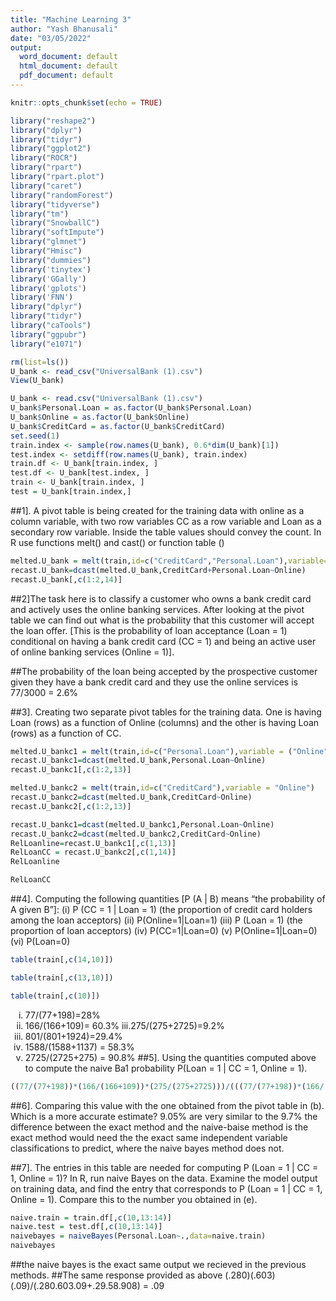 ---
title: "Machine Learning 3"
author: "Yash Bhanusali"
date: "03/05/2022"
output:
  word_document: default
  html_document: default
  pdf_document: default
---


```{r setup, include=FALSE}
knitr::opts_chunk$set(echo = TRUE)
```
```{r}
library("reshape2")
library("dplyr")
library("tidyr")
library("ggplot2")
library("ROCR")
library("rpart")
library("rpart.plot")
library("caret")
library("randomForest")
library("tidyverse")
library("tm")
library("SnowballC")
library("softImpute")
library("glmnet")
library("Hmisc")
library("dummies")
library('tinytex')
library('GGally')
library('gplots')
library('FNN')
library("dplyr")
library("tidyr")
library("caTools")
library("ggpubr")
library("e1071")
```
```{r}
rm(list=ls())
U_bank <- read_csv("UniversalBank (1).csv")
View(U_bank)

```

```{r}
U_bank <- read.csv("UniversalBank (1).csv")
U_bank$Personal.Loan = as.factor(U_bank$Personal.Loan)
U_bank$Online = as.factor(U_bank$Online)
U_bank$CreditCard = as.factor(U_bank$CreditCard)
set.seed(1)
train.index <- sample(row.names(U_bank), 0.6*dim(U_bank)[1])  
test.index <- setdiff(row.names(U_bank), train.index) 
train.df <- U_bank[train.index, ]
test.df <- U_bank[test.index, ]
train <- U_bank[train.index, ]
test = U_bank[train.index,]
```



##1]. A pivot table is being created for the training data with online as a column variable, with two row variables CC as a row variable and Loan as a secondary row variable. Inside the table values should convey the count. In R use functions melt() and cast() or function table ()

```{r}
melted.U_bank = melt(train,id=c("CreditCard","Personal.Loan"),variable= "Online")
recast.U_bank=dcast(melted.U_bank,CreditCard+Personal.Loan~Online)
recast.U_bank[,c(1:2,14)]
```


##2]The task here is to classify a customer who owns a bank credit card and actively uses the online banking services. After looking at the pivot table we can find out what is the probability that this customer will accept the loan offer. [This is the probability of loan acceptance (Loan = 1) conditional on having a bank credit card (CC = 1) and being an active user of online banking services (Online = 1)]. 

##The probability of the loan being accepted by the prospective customer given they have a bank credit card and they use the online services is 77/3000 = 2.6%


##3]. Creating two separate pivot tables for the training data. One is having Loan (rows) as a function of Online (columns) and the other is having Loan (rows) as a function of CC.
```{r}
melted.U_bankc1 = melt(train,id=c("Personal.Loan"),variable = ("Online"))
recast.U_bankc1=dcast(melted.U_bank,Personal.Loan~Online)
recast.U_bankc1[,c(1:2,13)]
```

```{r}
melted.U_bankc2 = melt(train,id=c("CreditCard"),variable = "Online")
recast.U_bankc2=dcast(melted.U_bank,CreditCard~Online)
recast.U_bankc2[,c(1:2,13)]
```

```{r}
recast.U_bankc1=dcast(melted.U_bankc1,Personal.Loan~Online)
recast.U_bankc2=dcast(melted.U_bankc2,CreditCard~Online)
RelLoanline=recast.U_bankc1[,c(1,13)]
RelLoanCC = recast.U_bankc2[,c(1,14)]
RelLoanline
```
```{r}
RelLoanCC
```


##4]. Computing the following quantities [P (A | B) means “the probability of A given B”]:
(i) P (CC = 1 | Loan = 1) (the proportion of credit card holders among the loan acceptors)
(ii) P(Online=1|Loan=1)
(iii) P (Loan = 1) (the proportion of loan acceptors)
(iv) P(CC=1|Loan=0)
(v) P(Online=1|Loan=0)
(vi) P(Loan=0)
```{r}
table(train[,c(14,10)])
```
```{r}
table(train[,c(13,10)])
```
```{r}
table(train[,c(10)])
```



i. 77/(77+198)=28%
ii. 166/(166+109)= 60.3%
iii.275/(275+2725)=9.2%
iv. 801/(801+1924)=29.4%
v. 1588/(1588+1137) = 58.3%
vi. 2725/(2725+275) = 90.8%
##5]. Using the quantities computed above to compute the naive Ba1 probability P(Loan = 1 | CC = 1, Online = 1).
```{r}
((77/(77+198))*(166/(166+109))*(275/(275+2725)))/(((77/(77+198))*(166/(166+109))*(275/(275+2725)))+((801/(801+1924))*(1588/(1588+1137))*2725/(2725+275)))
```


##6]. Comparing this value with the one obtained from the pivot table in (b). Which is a more accurate estimate? 9.05% are very similar to the 9.7% the difference between the exact method and the naive-baise method is the exact method would need the the exact same independent variable classifications to predict, where the naive bayes method does not.

##7]. The entries in this table are needed for computing P (Loan = 1 | CC = 1, Online = 1)? In R, run naive Bayes on the data. Examine the model output on training data, and find the entry that corresponds to P (Loan = 1 | CC = 1, Online = 1). Compare this to the number you obtained in (e).
```{r}
naive.train = train.df[,c(10,13:14)]
naive.test = test.df[,c(10,13:14)]
naivebayes = naiveBayes(Personal.Loan~.,data=naive.train)
naivebayes
```


##the naive bayes is the exact same output we recieved in the previous methods.
##The same response provided as above (.280)(.603)(.09)/(.280.603.09+.29.58.908) = .09 

